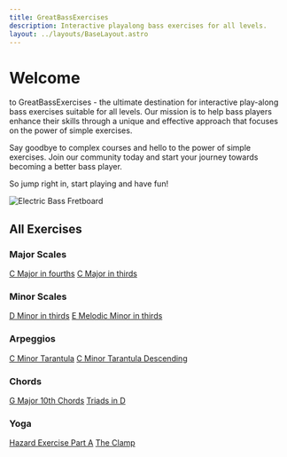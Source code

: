 ```yaml
---
title: GreatBassExercises
description: Interactive playalong bass exercises for all levels.
layout: ../layouts/BaseLayout.astro
---
```


# Welcome

to GreatBassExercises - the ultimate destination for interactive play-along bass exercises suitable for all levels. Our mission is to help bass players enhance their skills through a unique and effective approach that focuses on the power of simple exercises.

Say goodbye to complex courses and hello to the power of simple exercises. Join our community today and start your journey towards becoming a better bass player.

So jump right in, start playing and have fun!

<img src="/greatbassexercises/bass-fretboard.png" alt="Electric Bass Fretboard" class="rounded-1 img-fluid border border-1 border-light" />

## All Exercises

### Major Scales

<a href="/greatbassexercises/scales/c-major-fourths/" className="btn btn-outline-dark btn-sm">C Major in fourths</a>
<a href="/greatbassexercises/scales/c-major-thirds/" className="btn btn-outline-dark btn-sm">C Major in thirds</a>

### Minor Scales

<a href="/greatbassexercises/scales/d-minor-thirds/" className="btn btn-outline-dark btn-sm">D Minor in thirds</a>
<a href="/greatbassexercises/scales/e-melodic-minor-thirds/" className="btn btn-outline-dark btn-sm">E Melodic Minor in thirds</a>

### Arpeggios

<a href="/greatbassexercises/arpeggio/tarantula/" className="btn btn-outline-dark btn-sm">C Minor Tarantula</a>
<a href="/greatbassexercises/arpeggio/tarantula-desc/" className="btn btn-outline-dark btn-sm">C Minor Tarantula Descending</a>

### Chords

<a href="/greatbassexercises/chords/g-major-10ths/" className="btn btn-outline-dark btn-sm">G Major 10th Chords</a>
<a href="/greatbassexercises/chords/d-triads/" className="btn btn-outline-dark btn-sm">Triads in D</a>

### Yoga

<a href="/greatbassexercises/yoga/hazard-part-a/" className="btn btn-outline-dark btn-sm">Hazard Exercise Part A</a>
<a href="/greatbassexercises/yoga/the-clamp/" className="btn btn-outline-dark btn-sm">The Clamp</a>

